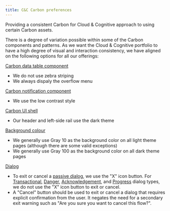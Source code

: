 ```yaml
---
title: C&C Carbon preferences
---
```


<PageDescription>

  Providing a consistent Carbon for Cloud &amp; Cognitive approach to using certain Carbon assets.

</PageDescription>

There is a degree of variation possible within some of the Carbon components and patterns. As we want 
the Cloud &amp; Cognitive portfolio to have a high degree of visual and interaction consistency, we have aligned 
on the following options for all our offerings:

[Carbon data table component](https://www.carbondesignsystem.com/components/data-table/usage/)
<ul style="margin-top: 0">
  <li>We do not use zebra striping</li>
  <li>We always dispaly the overflow menu</li>
</ul>

[Carbon notification component](https://www.carbondesignsystem.com/components/notification/style/)
<ul style="margin-top: 0">
  <li>We use the low contrast style</li>
</ul>

[Carbon UI shell](https://www.carbondesignsystem.com/components/UI-shell-header/usage)
<ul style="margin-top: 0">
  <li>Our header and left-side rail use the dark theme</li>
</ul>

[Background colour](https://www.carbondesignsystem.com/guidelines/color/usage/)
<ul style="margin-top: 0">
  <li>We generally use Gray 10 as the background color on all light theme pages (although there are some valid exceptions)</li>
  <li>We generally use Gray 100 as the background color on all dark theme pages</li>
</ul>

[Dialog](https://www.carbondesignsystem.com/patterns/dialog-pattern)
<ul style="margin-top: 0">
  <li>To exit or cancel a <a href="https://www.carbondesignsystem.com/components/modal/usage#passive-modal">passive dialog</a>, we use the "X" icon button. For <a href="https://www.carbondesignsystem.com/components/modal/usage#transactional-modal">Transactional</a>, <a href="https://www.carbondesignsystem.com/components/modal/usage#danger-modal">Danger</a>, <a href="https://www.carbondesignsystem.com/components/modal/usage#acknowledgment-modal">Acknowledgement</a>, and <a href="https://www.carbondesignsystem.com/components/modal/usage#progress-modal">Progress</a> dialog types, we do not use the "X" icon button to exit or cancel.</li>
  <li>A "Cancel" button should be used to exit or cancel a dialog that requires explicit confirmation from the user. It negates the need for a secondary exit warning such as "Are you sure you want to cancel this flow?".</li>
</ul>
